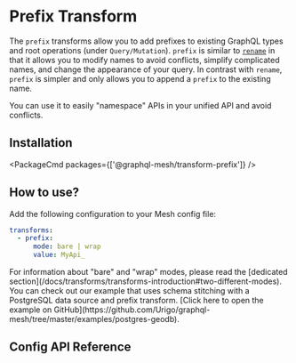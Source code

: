 
# Prefix Transform

The `prefix` transforms allow you to add prefixes to existing GraphQL types and root operations
(under `Query/Mutation`). `prefix` is similar to [`rename`](/docs/transforms/rename) in that it
allows you to modify names to avoid conflicts, simplify complicated names, and change the appearance
of your query. In contrast with `rename`, `prefix` is simpler and only allows you to append a
`prefix` to the existing name.

You can use it to easily "namespace" APIs in your unified API and avoid conflicts.

## Installation

<PackageCmd packages={['@graphql-mesh/transform-prefix']} />

## How to use?

Add the following configuration to your Mesh config file:

```yaml filename=".meshrc.yaml"
transforms:
  - prefix:
      mode: bare | wrap
      value: MyApi_
```

<Callout>
  For information about "bare" and "wrap" modes, please read the [dedicated section](/docs/transforms/transforms-introduction#two-different-modes).
  You can check out our example that uses schema stitching with a PostgreSQL data source and prefix transform. [Click here to open the example on GitHub](https://github.com/Urigo/graphql-mesh/tree/master/examples/postgres-geodb).

</Callout>

## Config API Reference


<API />
